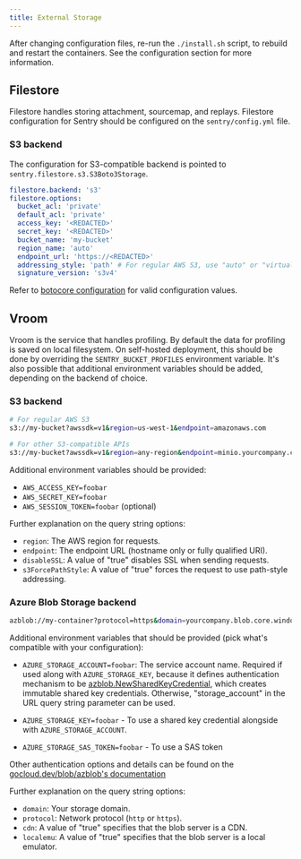 ---
title: External Storage
---

<!-- Hello! If you're reading this, you're in luck because I can't decide whether to make.. wait let me copy the text from Discord.
  
  I got some time before Monday to write up some docs about setting up an S3 storage for selfhosted instance, but I can't decide whether I should put it under a big "External Services" page, in which people can include external postgres, external redis, and that kind of things; or should I put it under a page called "External Storage"?

  There. Please help me decide this. I'll delete this comment afterwards -->

<Alert title="Note" level="info">
    After changing configuration files, re-run the <code>./install.sh</code> script, to rebuild and restart the containers. See the <Link to="/self-hosted/#configuration">configuration section</Link> for more information.
</Alert>

<!-- Should we add a description about what "external storage" is? -->

## Filestore

Filestore handles storing attachment, sourcemap, and replays. Filestore configuration for Sentry should be configured on the `sentry/config.yml` file.

### S3 backend

The configuration for S3-compatible backend is pointed to `sentry.filestore.s3.S3Boto3Storage`.

```yaml
filestore.backend: 's3'
filestore.options:
  bucket_acl: 'private'
  default_acl: 'private'
  access_key: '<REDACTED>'
  secret_key: '<REDACTED>'
  bucket_name: 'my-bucket'
  region_name: 'auto'
  endpoint_url: 'https://<REDACTED>'
  addressing_style: 'path' # For regular AWS S3, use "auto" or "virtual". For other S3-compatible API like MinIO or Ceph, use "path".
  signature_version: 's3v4'
```

Refer to [botocore configuration](https://botocore.amazonaws.com/v1/documentation/api/latest/reference/config.html) for valid configuration values.

<!-- ### Google Cloud Storage backend

I don't know how this works. The source code that points to this configurations: 
- https://github.com/getsentry/sentry/blob/751ef4a029dda5802311fc424a5f63d72b7efd3d/src/sentry/conf/server.py#L2149
- https://github.com/getsentry/sentry/blob/751ef4a029dda5802311fc424a5f63d72b7efd3d/src/sentry/filestore/gcs.py#L226-L245 -->

## Vroom

Vroom is the service that handles profiling. By default the data for profiling is saved on local filesystem. On self-hosted deployment, this should be done by overriding the `SENTRY_BUCKET_PROFILES` environment variable. It's also possible that additional environment variables should be added, depending on the backend of choice.

### S3 backend

```bash
# For regular AWS S3
s3://my-bucket?awssdk=v1&region=us-west-1&endpoint=amazonaws.com

# For other S3-compatible APIs
s3://my-bucket?awssdk=v1&region=any-region&endpoint=minio.yourcompany.com&s3ForcePathStyle=true&disableSSL=false
```

Additional environment variables should be provided:
- `AWS_ACCESS_KEY=foobar`
- `AWS_SECRET_KEY=foobar`
- `AWS_SESSION_TOKEN=foobar` (optional)

Further explanation on the query string options:
- `region`: The AWS region for requests.
- `endpoint`: The endpoint URL (hostname only or fully qualified URI).
- `disableSSL`: A value of "true" disables SSL when sending requests.
- `s3ForcePathStyle`: A value of "true" forces the request to use path-style addressing.

### Azure Blob Storage backend

```bash
azblob://my-container?protocol=https&domain=yourcompany.blob.core.windows.net&localemu=false&cdn=false
```

Additional environment variables that should be provided (pick what's compatible with your configuration):
- `AZURE_STORAGE_ACCOUNT=foobar`: The service account name. Required if used along with `AZURE_STORAGE_KEY`, because it defines authentication mechanism to be [azblob.NewSharedKeyCredential](https://pkg.go.dev/github.com/Azure/azure-sdk-for-go/sdk/storage/azblob#NewSharedKeyCredential), which creates immutable shared key credentials. Otherwise, "storage_account" in the URL query string parameter can be used.

- `AZURE_STORAGE_KEY=foobar` - To use a shared key credential alongside with `AZURE_STORAGE_ACCOUNT`.
- `AZURE_STORAGE_SAS_TOKEN=foobar` - To use a SAS token

Other authentication options and details can be found on the [gocloud.dev/blob/azblob's documentation](https://pkg.go.dev/gocloud.dev@v0.37.0/blob/azureblob#hdr-URLs)

Further explanation on the query string options:
- `domain`: Your storage domain.
- `protocol`: Network protocol (`http` or `https`).
- `cdn`: A value of "true" specifies that the blob server is a CDN.
- `localemu`: A value of "true" specifies that the blob server is a local emulator.